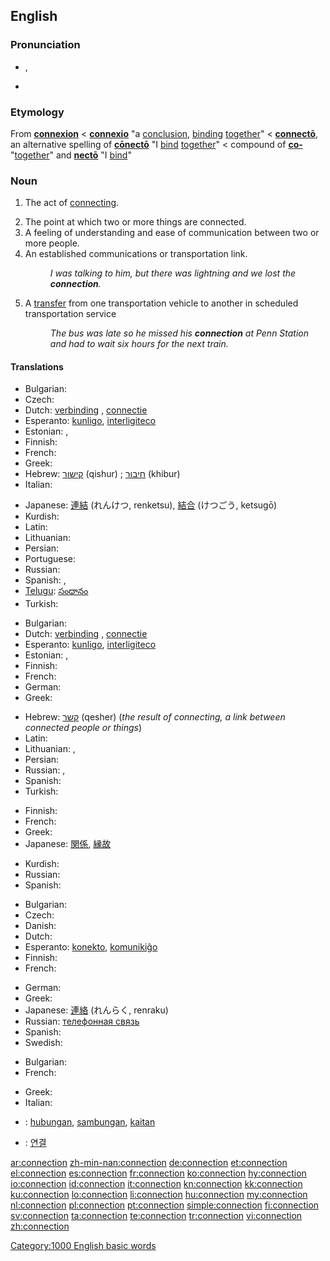 ==English==
{{wikipedia|dab=connection}}

===Pronunciation===
* {{IPA|/kəˈnɛkʃən/}}, {{SAMPA|/k@"nEkS@n/}}
* {{audio|en-us-connection.ogg|Audio (US)}}

===Etymology===
From {{etyl|fro}} '''[[connexion]]''' < {{etyl|la}} '''[[connexio#Latin|connexio]]''' "a [[conclusion]], [[binding]] [[together]]" < '''[[connecto#Latin|connectō]]''', an alternative spelling of '''[[conecto#Latin|cōnectō]]''' "I [[bind]] [[together]]" < compound of '''[[co-#Latin|co-]]''' "[[together]]" and '''[[necto#Latin|nectō]]''' "I [[bind]]"

===Noun===
{{en-noun|s|-}}

# {{uncountable}} The act of [[connect]]ing.
# The point at which two or more things are connected.
# A feeling of understanding and ease of communication between two or more people.
# An established communications or transportation link.
#: ''I was talking to him, but there was lightning and we lost the '''connection'''.''
# {{transportation}} A [[transfer]] from one transportation vehicle to another in scheduled transportation service
#: ''The bus was late so he missed his '''connection''' at Penn Station and had to wait six hours for the next train.''

====Translations====
{{trans-top|act of connecting}}
* Bulgarian: {{t|bg|свързване|n}}
* Czech: {{t-|cs|spojení|n}}
* Dutch: [[verbinding]] {{f}}, [[connectie]] {{f}}
* Esperanto: [[kunligo]], [[interligiteco]]
* Estonian: {{t|et|ühendamine}}, {{t|et|seostamine}}
* Finnish: {{t+|fi|yhteys}}
* French: {{t+|fr|connexion|f}}
* Greek: {{t|el|σύνδεση|f|tr=sýndesi}}
* Hebrew: [[קישור]] (qishur) {{m}}; [[חיבור]] (khibur) {{m}}
* Italian: {{t+|it|connessione|f}}
{{trans-mid}}
* Japanese: [[連結]] (れんけつ, renketsu), [[結合]] (けつごう, ketsugō)
* Kurdish: {{ku-Arab|[[په‌یوه‌ندی]]}}
* Latin: {{t-|la|nexus|m}}
* Lithuanian: {{t|lt|ryšys|m}}
* Persian: {{t-|fa|اتصال|xs=Persian}}
* Portuguese: {{t+|pt|conexão|f}}
* Russian: {{t+|ru|соединение}}
* Spanish: {{t-|es|vinculación|f}}, {{t-|es|conexión|f}}
* [[Telugu]]: [[సంధానం]]
* Turkish: {{t|tr|bağlantı}}
{{trans-bottom}}

{{trans-top|point at which two or more things are joined}}
* Bulgarian: {{t|bg|съединение|n}}
* Dutch: [[verbinding]] {{f}}, [[connectie]] {{f}}
* Esperanto: [[kunligo]], [[interligiteco]]
* Estonian: {{t|et|ühendus}}, {{t-|et|seos}}
* Finnish: {{t+|fi|yhteys}}
* French: {{t+|fr|connexion|f}}
* German: {{t+|de|Verbindung}}
* Greek: {{t|el|σύνδεση|f|tr=sýndesi}}
{{trans-mid}}
* Hebrew: [[קשר]] (qesher) {{m}} (''the result of connecting, a link between connected people or things'')
* Latin: {{t-|la|nexus|m}}
* Lithuanian: {{t|lt|jungtis|m}}, {{t|lt|sujungimas|m}}
* Persian: {{t-|fa|اتصال|xs=Persian}}
* Russian: {{t+|ru|связь|f}}, {{t+|ru|соединение|n}}
* Spanish: {{t-|es|conexión|f}}
* Turkish: {{t|tr|bağlantı}}
{{trans-bottom}}

{{trans-top|feeling of understanding and ease of communication between two or more people}}
* Finnish: {{t+|fi|yhteys}}
* French: {{t+|fr|complicité|f}}
* Greek: {{t|el|σύνδεση|f|tr=sýndesi}}
* Japanese: [[関係]], [[縁故]]
{{trans-mid}}
* Kurdish: {{ku-Arab|[[په‌یوه‌ندی]]}}
* Russian: {{t+|ru|связь|f}}
* Spanish: {{t-|es|confianza|f}}
{{trans-bottom}}

{{trans-top|an established communications or transportation link}}
* Bulgarian: {{t|bg|връзка|f}}
* Czech: {{t-|cs|spojení|n}}
* Danish: {{t|da|forbindelse|c}}
* Dutch: {{t+|nl|verbinding|f}}
* Esperanto: [[konekto]], [[komunikiĝo]]
* Finnish: {{t+|fi|yhteys}}
* French: {{t+|fr|connexion|f}}
{{trans-mid}}
* German: {{t+|de|Verbindung}}
* Greek: {{t|el|σύνδεση|f|tr=sýndesi}}
* Japanese: [[連絡]] (れんらく, renraku)
* Russian: [[телефонная связь]]
* Spanish: {{t-|es|llamada|f}}
* Swedish: {{t+|sv|förbindelse|c}}
{{trans-bottom}}

{{trans-top|transfer in transport}}
* Bulgarian: {{t|bg|връзка|f}}
* French: {{t+|fr|correspondance|f}}
{{trans-mid}}
* Greek: {{t|el|ανταπόκριση|f|tr=antapókrisi}}
* Italian: {{t+|it|coincidenza|f}}
{{trans-bottom}}

{{checktrans}}

* {{ttbc|Indonesian}}: [[hubung|hubungan]], [[sambung|sambungan]], [[kait|kaitan]]
* {{ttbc|Korean}}: [[연결]]

[[Category:1000 English basic words]]

[[ar:connection]]
[[zh-min-nan:connection]]
[[de:connection]]
[[et:connection]]
[[el:connection]]
[[es:connection]]
[[fr:connection]]
[[ko:connection]]
[[hy:connection]]
[[io:connection]]
[[id:connection]]
[[it:connection]]
[[kn:connection]]
[[kk:connection]]
[[ku:connection]]
[[lo:connection]]
[[li:connection]]
[[hu:connection]]
[[my:connection]]
[[nl:connection]]
[[pl:connection]]
[[pt:connection]]
[[simple:connection]]
[[fi:connection]]
[[sv:connection]]
[[ta:connection]]
[[te:connection]]
[[tr:connection]]
[[vi:connection]]
[[zh:connection]]